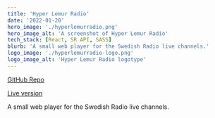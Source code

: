 ```yaml
---
title: 'Hyper Lemur Radio'
date: '2022-01-20'
hero_image: './hyperlemurradio.png'
hero_image_alt: 'A screenshot of Hyper Lemur Radio'
tech_stack: [React, SR API, SASS]
blurb: 'A small web player for the Swedish Radio live channels.'
logo_image: './hyperlemurradio-logo.png'
logo_image_alt: 'Hyper Lemur Radio logotype'
---
```


[GitHub Repo](https://github.com/egiiiiil/hyper-lemur-radio)

[Live version](https://hyper-lemur-radio-git-name-change-egiiiiil.vercel.app)

A small web player for the Swedish Radio live channels.
